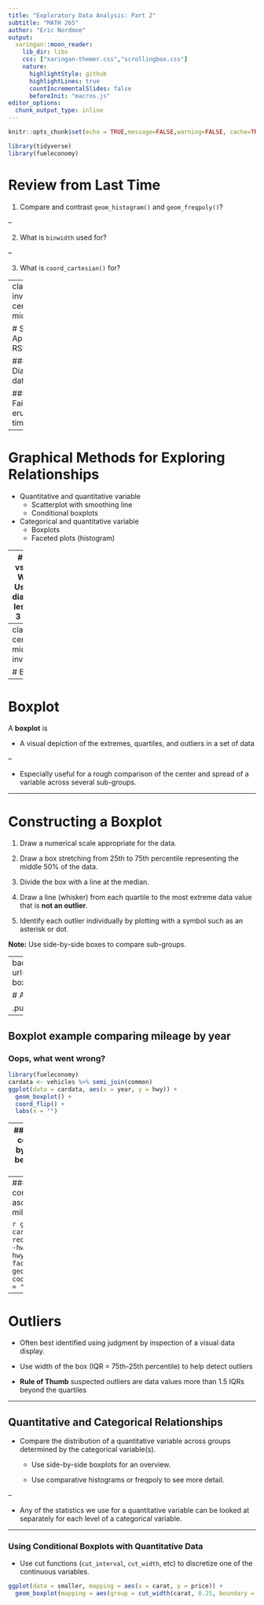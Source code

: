 ```yaml
---
title: "Exploratory Data Analysis: Part 2"
subtitle: "MATH 265"
author: "Eric Nordmoe"
output:
  xaringan::moon_reader:
    lib_dir: libs
    css: ["xaringan-themer.css","scrollingbox.css"]
    nature:
      highlightStyle: github
      highlightLines: true
      countIncrementalSlides: false
      beforeInit: "macros.js"
editor_options: 
  chunk_output_type: inline
---
```


```r
knitr::opts_chunk$set(echo = TRUE,message=FALSE,warning=FALSE, cache=TRUE)
```


```r
library(tidyverse)
library(fueleconomy)
```


# Review from Last Time

1. Compare and contrast `geom_histogram()` and `geom_freqpoly()`?

--

2. What is `binwidth` used for?

--

3. What is `coord_cartesian()` for?


---
class: inverse, center, middle

# Shiny Apps on RStudio


### Diamond data

###  Old Faithful eruption times


---



# Graphical Methods for Exploring Relationships

* Quantitative and quantitative variable
  + Scatterplot with smoothing line
  + Conditional boxplots

* Categorical and quantitative variable
  + Boxplots
  + Faceted plots (histogram)
    

---
# Price vs Carat Weight 
Use only diamonds less than 3 carats

```r
smaller <- filter(diamonds, carat <= 3)
ggplot(data = smaller, mapping = aes(x = carat, y = price)) +
  geom_point() + 
  geom_smooth(se = FALSE)
```




---
class: center, middle, inverse

# Boxplot

---

# Boxplot

A **boxplot** is 

  * A visual depiction of the extremes,  quartiles, and outliers in a set of data
  
--

  * Especially useful for a rough comparison of the center and spread of a variable across several sub-groups.

---

# Constructing a Boxplot 

1. Draw a numerical scale appropriate for the data.

2. Draw a box stretching from 25th to 75th percentile representing the middle 50% of the data.

3. Divide the box with a line at the median.

4. Draw a line (whisker) from each quartile to the most extreme data value that is **not an outlier**.

5. Identify each outlier individually by plotting with a symbol such as an asterisk or dot.

**Note:** Use side-by-side boxes to compare sub-groups.

---
background-image: url(https://d33wubrfki0l68.cloudfront.net/153b9af53b33918353fda9b691ded68cd7f62f51/5b616/images/eda-boxplot.png)
background-position: 50% 50%
background-size: contain
class: center, top

# A Picture is Worth 1000 Words 

.pull-right[.footnote[Source: R4DS]]
---

## Boxplot example comparing  mileage by year
### Oops, what went wrong?
```r
library(fueleconomy)
cardata <- vehicles %>% semi_join(common)
ggplot(data = cardata, aes(x = year, y = hwy)) +
  geom_boxplot() + 
  coord_flip() + 
  labs(x = "")
```

---
### Boxplot example comparing  mileage by year
#### That's better and add some color

```r
ggplot(data = cardata, aes(x = factor(year), y = hwy, color = factor(year))) +
  geom_boxplot() + 
  coord_flip() + 
  labs(x = "")
```

---
### Boxplot example comparing  mileage ascending by median mileage

```r
ggplot(data = cardata, aes(x =  reorder(factor(year), -hwy, median), y = hwy, color = factor(year))) + 
  geom_boxplot() + 
  coord_flip() + 
  labs(x = "")
```

---

# Outliers

* Often best identified using judgment by inspection of a visual data display.

* Use width of the box (IQR = 75th-25th percentile) to help detect outliers

* __Rule of Thumb__ suspected outliers are data values more than 1.5 IQRs beyond the quartiles

---

## Quantitative and Categorical Relationships

* Compare the distribution of a quantitative variable across groups determined by the categorical variable(s).

    + Use side-by-side boxplots for an overview.
   
    + Use comparative histograms or freqpoly to see more detail.
    
--

* Any of the statistics we use for a quantitative variable can be looked at separately for each level of a categorical variable.


---

### Using Conditional Boxplots with Quantitative Data 

* Use cut functions (`cut_interval`, `cut_width`, etc) to discretize one of the continuous variables.

```r
ggplot(data = smaller, mapping = aes(x = carat, y = price)) +
  geom_boxplot(mapping = aes(group = cut_width(carat, 0.25, boundary = 0)))
```


